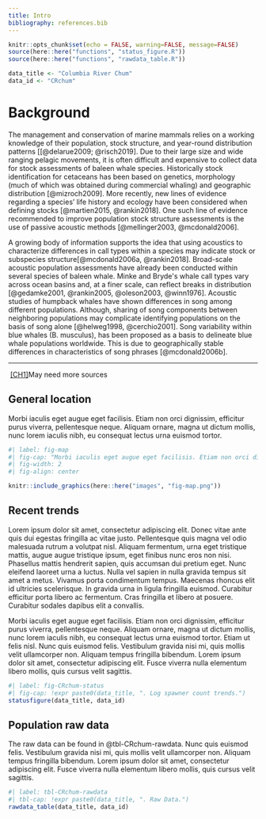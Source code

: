 ```yaml
---
title: Intro
bibliography: references.bib
---
```


```r
knitr::opts_chunk$set(echo = FALSE, warning=FALSE, message=FALSE)
source(here::here("functions", "status_figure.R"))
source(here::here("functions", "rawdata_table.R"))
```

```r
data_title <- "Columbia River Chum"
data_id <- "CRchum"
```

# Background

The management and conservation of marine mammals relies on a working knowledge of their population, stock structure, and year-round distribution patterns \[[@delarue2009; @risch2019]. Due to their large size and wide ranging pelagic movements, it is often difficult and expensive to collect data for stock assessments of baleen whale species. Historically stock identification for cetaceans has been based on genetics, morphology (much of which was obtained during commercial whaling) and geographic distribution [@mizroch2009]. More recently, new lines of evidence regarding a species' life history and ecology have been considered when defining stocks [@martien2015, @rankin2018]. One such line of evidence recommended to improve population stock structure assessments is the use of passive acoustic methods [@mellinger2003, @mcdonald2006].

A growing body of information supports the idea that using acoustics to characterize differences in call types within a species may indicate stock or subspecies structure[@mcdonald2006a, @rankin2018]. Broad-scale acoustic population assessments have already been conducted within several species of baleen whale. Minke and Bryde\'s whale call types vary across ocean basins and, at a finer scale, can reflect breaks in distribution [@gedamke2001, @rankin2005, @oleson2003, @winn1976]. Acoustic studies of humpback whales have shown differences in song among different populations. Although, sharing of song components between neighboring populations may complicate identifying populations on the basis of song alone [@helweg1998, @cerchio2001]. Song variability within blue whales (B. musculus), has been proposed as a basis to delineate blue whale populations worldwide. This is due to geographically stable differences in characteristics of song phrases [@mcdonald2006b].

------------------------------------------------------------------------

 [\[CH1\]](#_msoanchor_1)May need more sources

## General location

Morbi iaculis eget augue eget facilisis. Etiam non orci dignissim, efficitur purus viverra, pellentesque neque. Aliquam ornare, magna ut dictum mollis, nunc lorem iaculis nibh, eu consequat lectus urna euismod tortor.

```r
#| label: fig-map
#| fig-cap: "Morbi iaculis eget augue eget facilisis. Etiam non orci dignissim, efficitur purus viverra, pellentesque neque. Aliquam ornare, magna ut dictum mollis." 
#| fig-width: 2
#| fig-align: center

knitr::include_graphics(here::here("images", "fig-map.png"))
```

## Recent trends

Lorem ipsum dolor sit amet, consectetur adipiscing elit. Donec vitae ante quis dui egestas fringilla ac vitae justo. Pellentesque quis magna vel odio malesuada rutrum a volutpat nisl. Aliquam fermentum, urna eget tristique mattis, augue augue tristique ipsum, eget finibus nunc eros non nisi. Phasellus mattis hendrerit sapien, quis accumsan dui pretium eget. Nunc eleifend laoreet urna a luctus. Nulla vel sapien in nulla gravida tempus sit amet a metus. Vivamus porta condimentum tempus. Maecenas rhoncus elit id ultricies scelerisque. In gravida urna in ligula fringilla euismod. Curabitur efficitur porta libero ac fermentum. Cras fringilla et libero at posuere. Curabitur sodales dapibus elit a convallis.

Morbi iaculis eget augue eget facilisis. Etiam non orci dignissim, efficitur purus viverra, pellentesque neque. Aliquam ornare, magna ut dictum mollis, nunc lorem iaculis nibh, eu consequat lectus urna euismod tortor. Etiam ut felis nisl. Nunc quis euismod felis. Vestibulum gravida nisi mi, quis mollis velit ullamcorper non. Aliquam tempus fringilla bibendum. Lorem ipsum dolor sit amet, consectetur adipiscing elit. Fusce viverra nulla elementum libero mollis, quis cursus velit sagittis.

```r
#| label: fig-CRchum-status
#| fig-cap: !expr paste0(data_title, ". Log spawner count trends.")
statusfigure(data_title, data_id)
```

## Population raw data

The raw data can be found in @tbl-CRchum-rawdata. Nunc quis euismod felis. Vestibulum gravida nisi mi, quis mollis velit ullamcorper non. Aliquam tempus fringilla bibendum. Lorem ipsum dolor sit amet, consectetur adipiscing elit. Fusce viverra nulla elementum libero mollis, quis cursus velit sagittis.

```r
#| label: tbl-CRchum-rawdata
#| tbl-cap: !expr paste0(data_title, ". Raw Data.")
rawdata_table(data_title, data_id)
```
